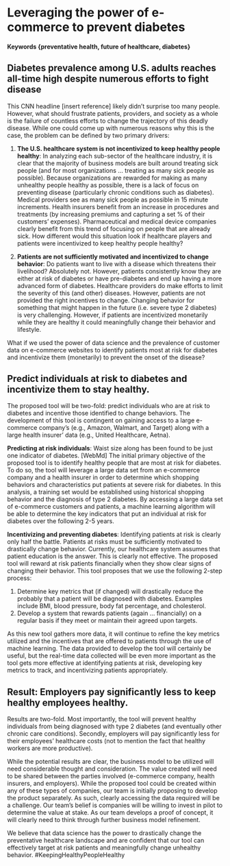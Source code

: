 # Leveraging the power of e-commerce to prevent diabetes {#KeepingHealthyPeopleHealthy}

#### Keywords {preventative health, future of healthcare, diabetes}

## Diabetes prevalence among U.S. adults reaches all-time high despite numerous efforts to fight disease

This CNN headline [insert reference] likely didn’t surprise too many people. However, what should frustrate patients, providers, and society as a whole is the failure of countless efforts to change the trajectory of this deadly disease. While one could come up with numerous reasons why this is the case, the problem can be defined by two primary drivers:

1)	**The U.S. healthcare system is not incentivized to keep healthy people healthy**:  In analyzing each sub-sector of the healthcare industry, it is clear that the majority of business models are built around treating sick people (and for most organizations … treating as many sick people as possible). Because organizations are rewarded for making as many unhealthy people healthy as possible, there is a lack of focus on preventing disease (particularly chronic conditions such as diabetes). Medical providers see as many sick people as possible in 15 minute increments. Health insurers benefit from an increase in procedures and treatments (by increasing premiums and capturing a set % of their customers’ expenses). Pharmaceutical and medical device companies clearly benefit from this trend of focusing on people that are already sick. How different would this situation look if healthcare players and patients were incentivized to keep healthy people healthy? 

2)	**Patients are not sufficiently motivated and incentivized to change behavior**:  Do patients want to live with a disease which threatens their livelihood? Absolutely not. However, patients consistently know they are either at risk of diabetes or have pre-diabetes and end up having a more advanced form of diabetes. Healthcare providers do make efforts to limit the severity of this (and other) diseases. However, patients are not provided the right incentives to change. Changing behavior for something that might happen in the future (i.e. severe type 2 diabetes) is very challenging. However, if patients are incentivized monetarily while they are healthy it could meaningfully change their behavior and lifestyle.  

What if we used the power of data science and the prevalence of customer data on e-commerce websites to identify patients most at risk for diabetes and incentivize them (monetarily) to prevent the onset of the disease? 

## Predict individuals at risk to diabetes and incentivize them to stay healthy.

The proposed tool will be two-fold:  predict individuals who are at risk to diabetes and incentive those identified to change behaviors. The development of this tool is contingent on gaining access to a large e-commerce company’s (e.g., Amazon, Walmart, and Target) along with a large health insurer’ data (e.g., United Healthcare, Aetna). 

**Predicting at risk individuals**:  Waist size along has been found to be just one indicator of diabetes. [WebMd] The initial primary objective of the proposed tool is to identify healthy people that are most at risk for diabetes. To do so, the tool will leverage a large data set from an e-commerce company and a health insurer in order to determine which shopping behaviors and characteristics put patients at severe risk for diabetes. In this analysis, a training set would be established using historical shopping behavior and the diagnosis of type 2 diabetes. By accessing a large data set of e-commerce customers and patients, a machine learning algorithm will be able to determine the key indicators that put an individual at risk for diabetes over the following 2-5 years.  

**Incentivizing and preventing diabetes**:  Identifying patients at risk is clearly only half the battle. Patients at risks must be sufficiently motivated to drastically change behavior. Currently, our healthcare system assumes that patient education is the answer. This is clearly not effective. The proposed tool will reward at risk patients financially when they show clear signs of changing their behavior. This tool proposes that we use the following 2-step process:

 1)	Determine key metrics that (if changed) will drastically reduce the probably that a patient will be diagnosed with diabetes.       Examples include BMI, blood pressure, body fat percentage, and cholesterol.
2)	Develop a system that rewards patients (again … financially) on a regular basis if they meet or maintain their agreed upon targets.

As this new tool gathers more data, it will continue to refine the key metrics utilized and the incentives that are offered to patients through the use of machine learning. The data provided to develop the tool will certainly be useful, but the real-time data collected will be even more important as the tool gets more effective at identifying patients at risk, developing key metrics to track, and incentivizing patients appropriately. 

## Result: Employers pay significantly less to keep healthy employees healthy.

Results are two-fold. Most importantly, the tool will prevent healthy individuals from being diagnosed with type 2 diabetes (and eventually other chronic care conditions). Secondly, employers will pay significantly less for their employees’ healthcare costs (not to mention the fact that healthy workers are more productive).

While the potential results are clear, the business model to be utilized will need considerable thought and consideration. The value created will need to be shared between the parties involved (e-commerce company, health insurers, and employers). While the proposed tool could be created within any of these types of companies, our team is initially proposing to develop the product separately. As such, clearly accessing the data required will be a challenge. Our team’s belief is companies will be willing to invest in pilot to determine the value at stake. As our team develops a proof of concept, it will clearly need to think through further business model refinement.

We believe that data science has the power to drastically change the preventative healthcare landscape and are confident that our tool can effectively target at risk patients and meaningfully change unhealthy behavior. #KeepingHealthyPeopleHealthy
